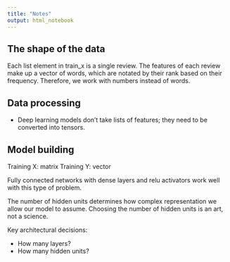 ```yaml
---
title: "Notes"
output: html_notebook
---
```


## The shape of the data

Each list element in train_x is a single review.
The features of each review make up a vector of words, which are notated by their
rank based on their frequency.
  Therefore, we work with numbers instead of words. 

## Data processing

* Deep learning models don't take lists of features; they need to be converted
into tensors.

## Model building

Training X: matrix
Training Y: vector

Fully connected networks with dense layers and relu activators work well with
this type of problem.

The number of hidden units determines how complex representation we allow our
model to assume. Choosing the number of hidden units is an art, not a science.

Key architectural decisions: 

* How many layers?
* How many hidden units?

